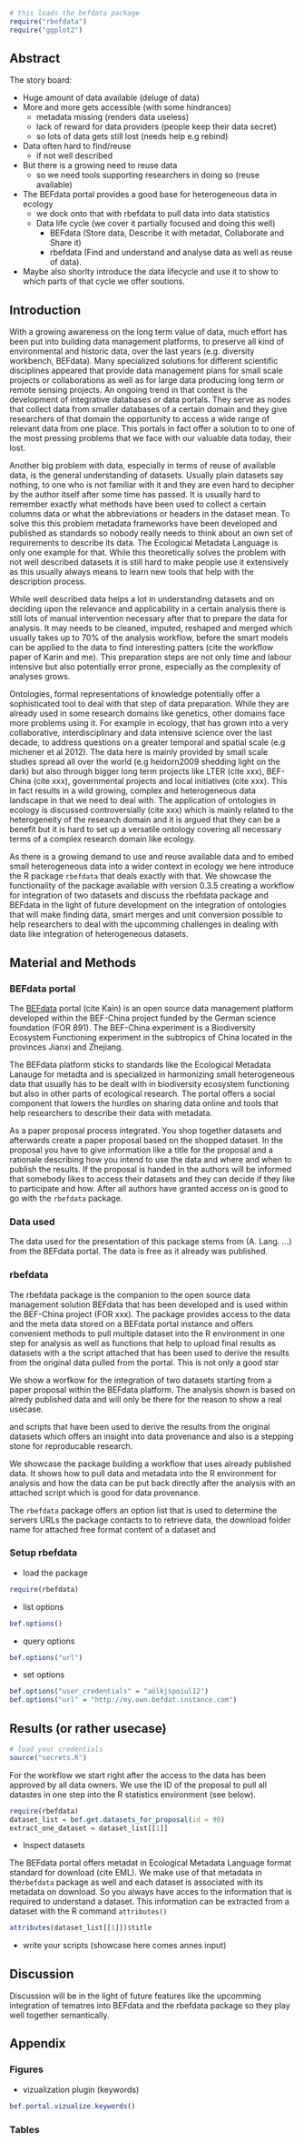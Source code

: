 ```r
# this loads the befdata package
require("rbefdata")  
require("ggplot2") 
```

## Abstract 

The story board:

* Huge amount of data available (deluge of data)
* More and more gets accessible (with some hindrances) 
    - metadata missing (renders data useless) 
    - lack of reward for data providers (people keep their data secret)
    - so lots of data gets still lost (needs help e.g rebind)
* Data often hard to find/reuse 
    - if not well described 
* But there is a growing need to reuse data 
    - so we need tools supporting researchers in doing so (reuse available)
* The BEFdata portal provides a good base for heterogeneous data in ecology  
    - we dock onto that with rbefdata to pull data into data statistics  
    - Data life cycle (we cover it partially focused and doing this well) 
        + BEFdata (Store data, Describe it with metadat, Collaborate and Share it)
        + rbefdata (Find and understand and analyse data as well as reuse of data). 
          
* Maybe also shorlty introduce the data lifecycle and use it to show to which 
  parts of that cycle we offer soutions.

## Introduction 

With a growing awareness on the long term value of data, much effort has been
put into building data management platforms, to preserve all kind of
environmental and historic data, over the last years (e.g. diversity workbench,
BEFdata). Many specialized solutions for different scientific disciplines
appeared that provide data management plans for small scale projects or
collaborations as well as for large data producing long term or remote sensing
projects. An ongoing trend in that context is the development of integrative
databases or data portals. They serve as nodes that collect data from smaller
databases of a certain domain and they give researchers of that domain the
opportunity to access a wide range of relevant data from one place.  This
portals in fact offer a solution to to one of the most pressing problems that
we face with our valuable data today, their lost. 

Another big problem with data, especially in terms of reuse of available data,
is the general understanding of datasets. Usually plain datasets say nothing,
to one who is not familiar with it and they are even hard to decipher by the
author itself after some time has passed. It is usually hard to remember
exactly what methods have been used to collect a certain columns data or what
the abbreviations or headers in the dataset mean. To solve this this problem
metadata frameworks have been developed and published as standards so nobody
really needs to think about an own set of requirements to describe its data.
The Ecological Metadata Language is only one example for that. While this
theoretically solves the problem with not well described datasets it is still
hard to make people use it extensively as this usually always means to learn
new tools that help with the description process.

While well described data helps a lot in understanding datasets and on deciding
upon the relevance and applicability in a certain analysis there is still lots
of manual intervention necessary after that to prepare the data for analysis.
It may needs to be cleaned, imputed, reshaped and merged which usually takes up
to 70% of the analysis workflow, before the smart models can be applied to the
data to find interesting patters (cite the workflow paper of Karin and me).
This preparation steps are not only time and labour intensive but also
potentially error prone, especially as the complexity of analyses grows. 

Ontologies, formal representations of knowledge potentially offer a
sophisticated tool to deal with that step of data preparation. While they are
already used in some research domains like genetics, other domains face more
problems using it. For example in ecology, that has grown into a very
collaborative, interdisciplinary and data intensive science over the last
decade, to address questions on a greater temporal and spatial scale (e.g
michener et al 2012). The data here is mainly provided by small scale studies
spread all over the world (e.g heidorn2009 shedding light on the dark) but also
through bigger long term projects like LTER (cite xxx), BEF-China (cite xxx),
governmental projects and local initiatives (cite xxx). This in fact results in
a wild growing, complex and heterogeneous data landscape in that we need to
deal with. The application of ontologies in ecology is discussed
controversially (cite xxx) which is mainly related to the heterogeneity of the
research domain and it is argued that they can be a benefit but it is hard to
set up a versatile ontology covering all necessary terms of a complex research
domain like ecology.

As there is a growing demand to use and reuse available data and to embed small
heterogeneous data into a wider context in ecology we here introduce the R
package `rbefdata` that deals exactly with that. We showcase the functionality
of the package available with version 0.3.5 creating a workflow for integration
of two datasets and discuss the rbefdata package and BEFdata in the light of
future development on the integration of ontologies that will make finding
data, smart merges and unit conversion possible to help researchers to deal
with the upcomming challenges in dealing with data like integration of
heterogeneous datasets.

## Material and Methods 

### BEFdata portal

The [BEFdata](http://befdataproduction.biow.uni-leipzig.de/) portal (cite Kain)
is an open source data management platform developed within the BEF-China
project funded by the German science foundation (FOR 891). The BEF-China
experiment is a Biodiversity Ecosystem Functioning experiment in the subtropics
of China located in the provinces Jianxi and Zhejiang.

The BEFdata platform sticks to standards like the Ecological Metadata Lanauge
for metadta and is specialized in harmonizing small heterogeneous data that
usually has to be dealt with in biodiversity ecosystem functioning but also in
other parts of ecological research. The portal offers a social component that
lowers the hurdles on sharing data online and tools that help researchers to
describe their data with metadata. 

As a paper proposal process integrated. You shop together datasets and
afterwards create a paper proposal based on the shopped dataset. In the
proposal you have to give information like a title for the proposal and a
rationale describing how you intend to use the data and where and when to
publish the results. If the proposal is handed in the authors will be informed
that somebody likes to access their datasets and they can decide if they like
to participate and how.  After all authors have granted access on is good to go
with the `rbefdata` package. 

### Data used

The data used for the presentation of this package stems from (A. Lang. ...)
from the BEFdata portal. The data is free as it already was published.

### rbefdata

The rbefdata package is the companion to the open source data management
solution BEFdata that has been developed and is used within the BEF-China
project (FOR xxx). The package provides access to the data and the meta data
stored on a BEFdata portal instance and offers convenient methods to pull
multiple dataset into the R environment in one step for analysis as well as
functions that help to upload final results as datasets with a the script
attached that has been used to derive the results from the original data pulled
from the portal. This is not only a good star

We show a worfkow for the integration of two datasets starting from a paper
proposal within the BEFdata platform. The analysis shown is based on alredy
published data and will only be there for the reason to show a real usecase.

and scripts that have been used to derive the results from the original
datasets which offers an insight into data provenance and also is a stepping
stone for reproducable research.

We showcase the package building a workflow that uses already published data.
It shows how to pull data and metadata into the R environment for analysis and
how the data can be put back directly after the analysis with an attached
script which is good for data provenance. 

The `rbefdata` package offers an option list that is used to determine the
servers URLs the package contacts to to retrieve data, the download folder name
for attached free format content of a dataset and 

### Setup rbefdata 

* load the package

```r
require(rbefdata)
```

* list options

```r
bef.options()
```

* query options

```r
bef.options("url")
```

* set options 

```r
bef.options("user_credentials" = "aölkjspoiul12")
bef.options("url" = "http://my.own.befdat.instance.com")
```

## Results (or rather usecase)

```r
# load your credentials
source("secrets.R") 
```

For the workflow we start right after the access to the data has been approved
by all data owners. We use the ID of the proposal to pull all datastes in one
step into the R statistics environment (see below). 

```r
require(rbefdata)
dataset_list = bef.get.datasets_for_proposal(id = 90)
extract_one_dataset = dataset_list[[1]]
```

* Inspect datasets

The BEFdata portal offers metadat in Ecological Metadata Language format
standard for download (cite EML). We make use of that metadata in the`rbefdata`
package as well and each dataset is associated with its metadata on download.
So you always have acces to the information that is required to understand a
dataset. This information can be extracted from a dataset with the R command
`attributes()`

```r
attributes(dataset_list[[1]])$title
``` 

* write your scripts (showcase here comes annes input)


## Discussion

Discussion will be in the light of future features like the upcomming
integration of tematres into BEFdata and the rbefdata package so they play well
together semantically.

## Appendix

### Figures 

* vizualization plugin (keywords) 

```r
bef.portal.vizualize.keywords()
```

### Tables
